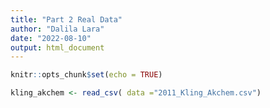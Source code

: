 ```yaml
---
title: "Part 2 Real Data"
author: "Dalila Lara"
date: "2022-08-10"
output: html_document
---
```


```r
knitr::opts_chunk$set(echo = TRUE)

```

```r
kling_akchem <- read_csv( data ="2011_Kling_Akchem.csv")
```

